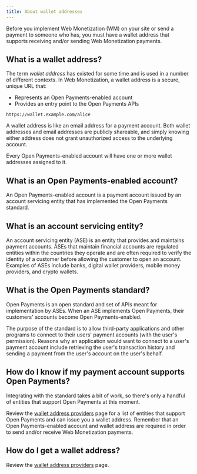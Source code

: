 ```yaml
---
title: About wallet addresses
---
```



Before you implement Web Monetization (WM) on your site or send a payment to someone who has, you must have a wallet address that supports receiving and/or sending Web Monetization payments.

## What is a wallet address? 

The term *wallet address* has existed for some time and is used in a number of different contexts. In Web Monetization, a wallet address is a secure, unique URL that:

* Represents an Open Payments-enabled account
* Provides an entry point to the Open Payments APIs

```http title="Example"
https://wallet.example.com/alice
```

A wallet address is like an email address for a payment account. Both wallet addresses and email addresses are publicly shareable, and simply knowing either address does not grant unauthorized access to the underlying account.

Every Open Payments-enabled account will have one or more wallet addresses assigned to it.

## What is an Open Payments-enabled account?

An Open Payments-enabled account is a payment account issued by an account servicing entity that has implemented the Open Payments standard.

## What is an account servicing entity?

An account servicing entity (ASE) is an entity that provides and maintains payment accounts. ASEs that maintain financial accounts are regulated entities within the countries they operate and are often required to verify the identity of a customer before allowing the customer to open an account. Examples of ASEs include banks, digital wallet providers, mobile money providers, and crypto wallets. 

## What is the Open Payments standard?

Open Payments is an open standard and set of APIs meant for implementation by ASEs. When an ASE implements Open Payments, their customers' accounts become Open Payments-enabled.

The purpose of the standard is to allow third-party applications and other programs to connect to their users' payment accounts (with the user's permission). Reasons why an application would want to connect to a user's payment account include retrieving the user's transaction history and sending a payment from the user's account on the user's behalf.

## How do I know if my payment account supports Open Payments?

Integrating with the standard takes a bit of work, so there's only a handful of entities that support Open Payments at this moment. 

Review the [wallet address providers](/docs/wallet-address/wallets) page for a list of entities that support Open Payments and can issue you a wallet address. Remember that an Open Payments-enabled account and wallet address are required in order to send and/or receive Web Monetization payments. 

## How do I get a wallet address?

Review the [wallet address providers](/docs/wallet-address/wallets) page.